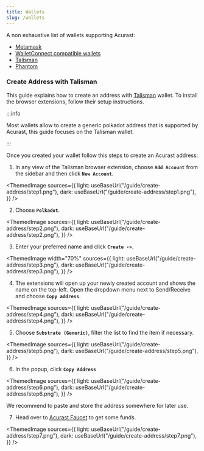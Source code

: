 ```yaml
---
title: Wallets
slug: /wallets
---
```



A non exhaustive list of wallets supporting Acurast:

- [Metamask](https://www.metamask.io)
- [WalletConnect compatible wallets](https://reown.com/)
- [Talisman](https://talisman.xyz/)
- [Phantom](https://phantom.com/)

### Create Address with Talisman

This guide explains how to create an address with [Talisman](https://www.talisman.xyz/wallet) wallet. To install the browser extensions, follow their setup instructions.

:::info

Most wallets allow to create a generic polkadot address that is supported by Acurast, this guide focuses on the Talisman wallet.

:::

<div class="padding-vert--md"></div>

Once you created your wallet follow this steps to create an Acurast address:

1. In any view of the Talisman browser extension, choose **`Add Account`** from the sidebar and then click **`New Account`**.

<ThemedImage
  sources={{
    light: useBaseUrl("/guide/create-address/step1.png"),
    dark: useBaseUrl("/guide/create-address/step1.png"),
  }}
/>

<div class="padding-vert--md"></div>

2. Choose **`Polkadot`**.

<ThemedImage
  sources={{
    light: useBaseUrl("/guide/create-address/step2.png"),
    dark: useBaseUrl("/guide/create-address/step2.png"),
  }}
/>
<div class="padding-vert--md"></div>

3. Enter your preferred name and click **`Create ->`**.

<ThemedImage
  width="70%"
  sources={{
    light: useBaseUrl("/guide/create-address/step3.png"),
    dark: useBaseUrl("/guide/create-address/step3.png"),
  }}
/>

<div class="padding-vert--md"></div>

4. The extensions will open up your newly created account and shows the name on the top-left. Open the dropdown menu next to Send/Receive and choose **`Copy address`**.

<ThemedImage
  sources={{
    light: useBaseUrl("/guide/create-address/step4.png"),
    dark: useBaseUrl("/guide/create-address/step4.png"),
  }}
/>

5. Choose **`Substrate (Generic)`**, filter the list to find the item if necessary.

<ThemedImage
  sources={{
    light: useBaseUrl("/guide/create-address/step5.png"),
    dark: useBaseUrl("/guide/create-address/step5.png"),
  }}
/>

6. In the popup, click **`Copy Address`**

<ThemedImage
  sources={{
    light: useBaseUrl("/guide/create-address/step6.png"),
    dark: useBaseUrl("/guide/create-address/step6.png"),
  }}
/>

<div class="padding-vert--md"></div>

We recommend to paste and store the address somewhere for later use.

7. Head over to [Acurast Faucet](https://faucet.acurast.com/) to get some funds.

<ThemedImage
  sources={{
    light: useBaseUrl("/guide/create-address/step7.png"),
    dark: useBaseUrl("/guide/create-address/step7.png"),
  }}
/>

